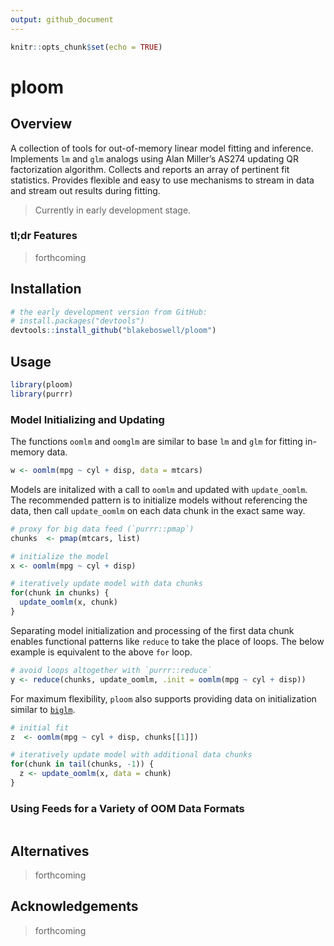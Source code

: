 ```yaml
---
output: github_document
---
```


```r
knitr::opts_chunk$set(echo = TRUE)
```

# ploom

<!-- [CRAN_Status_Badge]() -->
<!-- [Build Status]() -->
<!-- [AppVeyor Build Status]() -->
<!-- [Coverage Status]() -->

## Overview

A collection of tools for out-of-memory linear model fitting and inference. Implements `lm` and `glm` analogs using Alan Miller's AS274 updating QR factorization algorithm. Collects and reports an array of pertinent fit statistics. Provides flexible and easy to use mechanisms to stream in data and stream out results during fitting.

> Currently in early development stage.

### tl;dr Features

> forthcoming

## Installation

```r
# the early development version from GitHub:
# install.packages("devtools")
devtools::install_github("blakeboswell/ploom")
```

## Usage

```r
library(ploom)
library(purrr)
```

### Model Initializing and Updating

The functions `oomlm` and `oomglm` are similar to base `lm` and `glm` for fitting in-memory data.

```r
w <- oomlm(mpg ~ cyl + disp, data = mtcars)
```

Models are initalized with a call to `oomlm` and updated with `update_oomlm`.   The recommended pattern is to initialize models without referencing the data, then call `update_oomlm` on each data chunk in the exact same way.

```r
# proxy for big data feed (`purrr::pmap`)
chunks  <- pmap(mtcars, list)

# initialize the model
x <- oomlm(mpg ~ cyl + disp)

# iteratively update model with data chunks
for(chunk in chunks) {
  update_oomlm(x, chunk)
}
```

Separating model initialization and processing of the first data chunk enables functional patterns like `reduce` to take the place of loops.  The below example is equivalent to the above `for` loop.

```r
# avoid loops altogether with `purrr::reduce`
y <- reduce(chunks, update_oomlm, .init = oomlm(mpg ~ cyl + disp))
```

For maximum flexibility, `ploom` also supports providing data on initialization similar to [`biglm`](https://github.com/cran/biglm).

```r
# initial fit
z  <- oomlm(mpg ~ cyl + disp, chunks[[1]])

# iteratively update model with additional data chunks
for(chunk in tail(chunks, -1)) {
  z <- update_oomlm(x, data = chunk)
}
```

### Using Feeds for a Variety of OOM Data Formats

```r

```


## Alternatives

> forthcoming

## Acknowledgements

> forthcoming